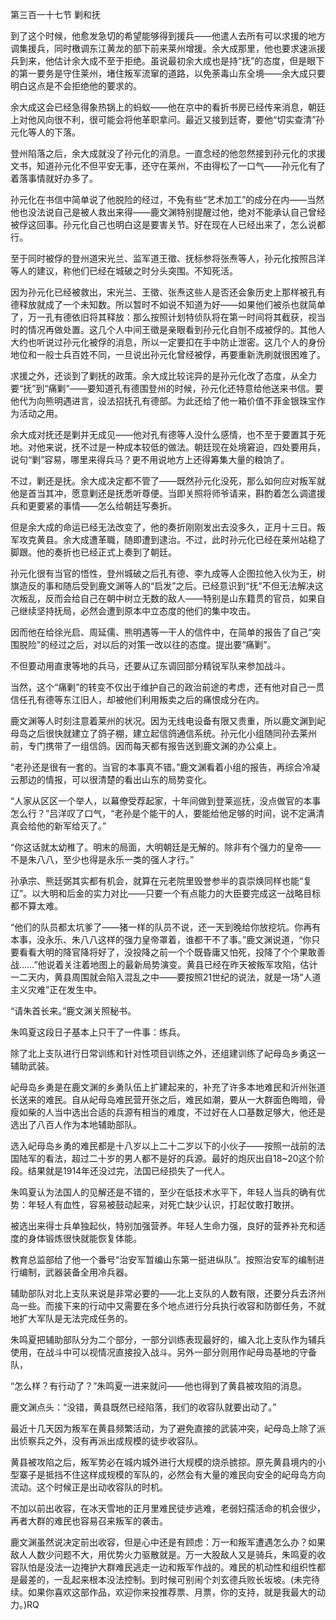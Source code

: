 

第三百一十七节 剿和抚

到了这个时候，他愈发急切的希望能够得到援兵――他遣人去所有可以求援的地方调集援兵，同时檄调东江黄龙的部下前来莱州增援。余大成那里，他也要求速派援兵到来，他估计余大成不至于拒绝。虽说最初余大成也是持“抚”的态度，但是眼下的第一要务是守住莱州，堵住叛军流窜的道路，以免荼毒山东全境――余大成只要明白这点是不会拒绝他的要求的。

余大成这会已经急得象热锅上的蚂蚁――他在京中的看折书房已经传来消息，朝廷上对他风向很不利，很可能会将他革职拿问。最近又接到廷寄，要他“切实查清”孙元化等人的下落。

登州陷落之后，余大成就没了孙元化的消息。一直念经的他忽然接到孙元化的求援文书，知道孙元化不但平安无事，还守在莱州，不由得松了一口气――孙元化有了着落事情就好办多了。

孙元化在书信中简单说了他脱险的经过，不免有些“艺术加工”的成分在内――当然他也没法说自己是被人救出来得――鹿文渊特别提醒过他，绝对不能承认自己曾经被俘这回事。孙元化自己也明白这是要害关节。好在现在人已经出来了，怎么说都行。

至于同时被俘的登州道宋光兰、监军道王徵、抚标参将张焘等人，孙元化按照吕洋等人的建议，称他们已经在城破之时分头突围。不知死活。

因为孙元化已经被救出，宋光兰、王徵、张焘这些人是否还会象历史上那样被孔有德释放就成了一个未知数。所以暂时不如说不知道为好――如果他们被杀也就简单了，万一孔有德依旧将其释放：那么按照计划特侦队将在第一时间将其截获，视当时的情况再做处置。这几个人中间王徵是亲眼看到孙元化自刎不成被俘的。其他人大约也听说过孙元化被俘的消息，所以一定要扣在手中防止泄密。这几个人的身份地位和一般士兵百姓不同，一旦说出孙元化曾经被俘，再要重新洗刷就很困难了。

求援之外，还谈到了剿抚的政策。余大成比较诧异的是孙元化改了态度，从全力要“抚”到“痛剿”――要知道孔有德围登州的时候，孙元化还特意给他送来书信。要他代为向熊明遇进言，设法招抚孔有德部。为此还给了他一箱价值不菲金银珠宝作为活动之用。

余大成对抚还是剿并无成见――他对孔有德等人没什么感情，也不至于要置其于死地。对他来说，抚不过是一种成本较低的做法。朝廷现在处境窘迫，四处要用兵，说句“剿”容易，哪里来得兵马？更不用说地方上还得筹集大量的粮饷了。

不过，剿还是抚。余大成决定都不管了――既然孙元化没死，那么如何应对叛军就他是首当其冲，愿意剿还是抚悉听尊便。当即关照将师爷请来，斟酌着怎么调遣援兵和更要紧的事情――怎么给朝廷写奏折。

但是余大成的命运已经无法改变了，他的奏折刚刚发出去没多久，正月十三日。叛军攻克黄县。余大成遭革職，随即遭到逮治。不过，此时孙元化已经在莱州站稳了脚跟。他的奏折也已经正式上奏到了朝廷。

孙元化很有当官的悟性，登州城破之后孔有德、李九成等人企图拉他入伙为王，树旗造反的事和随后受到鹿文渊等人的“启发”之后。已经意识到“抚”不但无法解决这次叛乱，反而会给自己在朝中树立无数的敌人――特别是山东籍贯的官员，如果自己继续坚持抚局，必然会遭到原本中立态度的他们的集中攻击。

因而他在给徐光启、周延儒、熊明遇等一干人的信件中，在简单的报告了自己“突围脱险”的经过之后，对以后的对策一改以往的态度。提出要“痛剿”。

不但要动用直隶等地的兵马，还要从辽东调回部分精锐军队来参加战斗。

当然，这个“痛剿”的转变不仅出于维护自己的政治前途的考虑，还有他对自己一贯信任孔有德等东江旧人，却被他们利用叛卖之后的痛恨成分在内。

鹿文渊等人时刻注意着莱州的状况。因为无线电设备有限又贵重，所以鹿文渊到屺母岛之后很快就建立了鸽子棚，建立起信鸽通信系统。孙元化小组随同孙去莱州前，专门携带了一组信鸽。因而每天都有报告送到鹿文渊的办公桌上。

“老孙还是很有一套的。当官的本事真不错。”鹿文渊看着小组的报告，再综合冷凝云那边的情报，可以很清楚的看出山东的局势变化。

“人家从区区一个举人，以幕僚受荐起家，十年间做到登莱巡抚，没点做官的本事怎么行？”吕洋叹了口气，“老孙是个能干的人，要能给他足够的时间，说不定满清真会给他的新军给灭了。”

“你这话就太幼稚了。明末的局面，大明朝廷是无解的。除非有个强力的皇帝――不是朱八八，至少也得是永乐一类的强人才行。”

孙承宗、熊廷弼其实都有机会，就算在元老院里毁誉参半的袁崇焕同样也能“复辽”。以大明和后金的实力对比――只要一个有点能力的大臣要完成这一战略目标都不算太难。

“他们的队员都太坑爹了――猪一样的队员不说，还一天到晚给你放挖坑。你再有本事，没永乐、朱八八这样的强力皇帝罩着，谁都干不了事。”鹿文渊说道，“你只要看看大明的降官降将好了，没投降之前一个个既昏庸又怕死，投降了个个果敢善战……”他说着关注着地图上的最新局势演变。黄县已经在昨天被叛军攻陷，估计一二天内，黄县周围就会陷入混乱之中――要按照21世纪的说法，就是一场“人道主义灾难”正在发生中。

“请朱首长来。”鹿文渊关照秘书。

朱鸣夏这段日子基本上只干了一件事：练兵。

除了北上支队进行日常训练和针对性项目训练之外，还组建训练了屺母岛乡勇这一辅助武装。

屺母岛乡勇是在鹿文渊的乡勇队伍上扩建起来的，补充了许多本地难民和沂州张道长送来的难民。自从屺母岛难民营开张之后，难民如潮，要从一大群面色晦暗，骨瘦如柴的人当中选出合适的兵源有相当的难度，不过好在人口基数足够大，他还是选出了八百人作为本地辅助部队。

选入屺母岛乡勇的难民都是十八岁以上二十二岁以下的小伙子――按照一战前的法国陆军的看法，超过二十岁的男人都不是好的兵源。最好的炮灰出自18~20这个阶段。结果就是1914年还没过完，法国已经损失了一代人。

朱鸣夏认为法国人的见解还是不错的，至少在低技术水平下，年轻人当兵的确有优势：年轻人有血性，容易被鼓动起来，对死亡缺少认识，打起仗敢打敢拼。

被选出来得士兵单独起伙，特别加强营养。年轻人生命力强，良好的营养补充和适度的身体锻炼很快就能恢复体能。

教育总监部给了他一个番号“治安军暂编山东第一挺进纵队”。按照治安军的编制进行编制，武器装备全用冷兵器。

辅助部队对北上支队来说是非常必要的――北上支队的人数有限，还要分兵去济州岛一些。而接下来的行动中又需要在多个地点进行分兵执行收容和防御任务，不就地扩大军队是无法完成任务的。

朱鸣夏把辅助部队分为二个部分，一部分训练表现最好的，编入北上支队作为辅兵使用，在战斗中可以视情况直接投入战斗。另外一部分则用作屺母岛基地的守备队，

“怎么样？有行动了？”朱鸣夏一进来就问――他也得到了黄县被攻陷的消息。

鹿文渊点头：“没错，黄县既然已经陷落，我们的收容队就要出动了。”

最近十几天因为叛军在黄县频繁活动，为了避免直接的武装冲突，屺母岛上除了派出侦察兵之外，没有再派出成规模的徒步收容队。

黄县被攻陷之后，叛军势必在城内城外进行大规模的烧杀掳掠。原先黄县境内的小型寨子是抵挡不住这样成规模的军队的，必然会有大量的难民向安全的屺母岛方向流动。这个时候正是出动收容队的时机。

不加以前出收容，在冰天雪地的正月里难民徒步逃难，老弱妇孺活命的机会很少，再者大群的难民也容易召来叛军的袭击。

鹿文渊虽然说决定前出收容，但是心中还是有顾虑：万一和叛军遭遇怎么办？如果敌人人数少问题不大，用优势火力驱散就是。万一大股敌人又是骑兵，朱鸣夏的收容队怕是没法一边掩护大群难民逃走一边和叛军作战的。难民的机动性和组织性都是最差的，一乱起来根本没法控制。到时候可别闹个刘玄德兵败长坂坡。(未完待续。如果你喜欢这部作品，欢迎你来投推荐票、月票，你的支持，就是我最大的动力。)RQ

